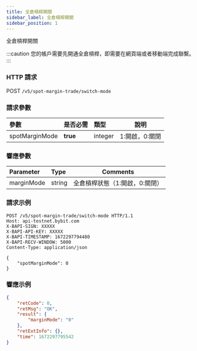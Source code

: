 ```yaml
---
title: 全倉槓桿開關
sidebar_label: 全倉槓桿開關
sidebar_position: 1
---
```

全倉槓桿開關

:::caution
您的帳戶需要先開通全倉槓桿，即需要在網頁端或者移動端完成聯繫。
:::

### HTTP 請求
POST `/v5/spot-margin-trade/switch-mode`

### 請求參數
| 參數 | 是否必需 | 類型 | 說明|
|:----- |:-------|:-----|------ |
|spotMarginMode |**true** |integer |1:開啟，0:關閉 |

### 響應參數
| Parameter | Type | Comments|
|:----- |:-----|----- |
|marginMode |string |全倉槓桿狀態（1:開啟，0:關閉）|

### 請求示例

```http
POST /v5/spot-margin-trade/switch-mode HTTP/1.1
Host: api-testnet.bybit.com
X-BAPI-SIGN: XXXXX
X-BAPI-API-KEY: XXXXX
X-BAPI-TIMESTAMP: 1672297794480
X-BAPI-RECV-WINDOW: 5000
Content-Type: application/json

{
    "spotMarginMode": 0
}
```

### 響應示例

```json
{
    "retCode": 0,
    "retMsg": "OK",
    "result": {
        "marginMode": "0"
    },
    "retExtInfo": {},
    "time": 1672297795542
}
```

